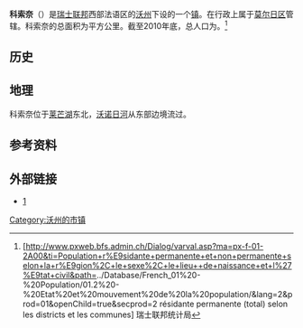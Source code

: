 {{瑞士市镇信息框
 | 市镇名称=科索奈
 | 原文名称             = {{lang|fr|Cossonay}}
 | 图片                = Aerial view of Cossonay, 2008-07-10 retouched.jpg
 | 纹章 = CHE Cossonay COA.svg
 | 语言                   = [[法语|法语]]
 | 所属州               = 沃州
 | iso-code-region = 
 | 所属区               = [[莫尔日区|莫尔日区]]
 | lat_d=46|lat_m=37|lat_NS=N|long_d=6|long_m=31|long_EW=E
 | 邮政编码        = 1304 Allens<br>1304 Cossonay
 | 市镇代码        = 5477
 | 面积                 = {{smn|8.29|5|100}}
 | 平均海拔        =  560
 | 人口               = {{smn|3368|6}}
 | 主页  = www.cossonay.ch
 | 市镇长           = Georges Rime
 | 相邻市镇             = 
 | 友好城市             = 
|地图文件             = Karte Gemeinde Cossonay 2011.png
|}}
'''科索奈'''（{{lang-fr|Cossonay}}）是[[瑞士联邦|瑞士联邦]]西部法语区的[[沃州|沃州]]下设的一个[[瑞士市镇|镇]]。在行政上属于[[莫尔日区|莫尔日区]]管辖。科索奈的总面积为{{smn|8.29|5|100}}平方公里。截至2010年底，总人口为{{smn|3368|6}}。<ref>{{fr}}[http://www.pxweb.bfs.admin.ch/Dialog/varval.asp?ma=px-f-01-2A00&ti=Population+r%E9sidante+permanente+et+non+permanente+selon+la+r%E9gion%2C+le+sexe%2C+le+lieu++de+naissance+et+l%27%E9tat+civil&path=../Database/French_01%20-%20Population/01.2%20-%20Etat%20et%20mouvement%20de%20la%20population/&lang=2&prod=01&openChild=true&secprod=2 résidante permanente (total) selon les districts et les communes]{{dead link|date=2018年1月 |bot=InternetArchiveBot |fix-attempted=yes }} 瑞士联邦统计局</ref>

==历史==

==地理==
科索奈位于[[莱芒湖|莱芒湖]]东北，[[沃诺日河|沃诺日河]]从东部边境流过。

==参考资料==
{{reflist}}

==外部链接==
*{{fr}}[http://www.cossonay.ch科索奈官方网站]{{dead link|date=2018年4月 |bot=InternetArchiveBot |fix-attempted=yes }}

{{Authority control}}
{{DEFAULTSORT:Cossonay}}
{{沃州莫尔日区行政区划}}
[[Category:沃州的市镇|Category:沃州的市镇]]